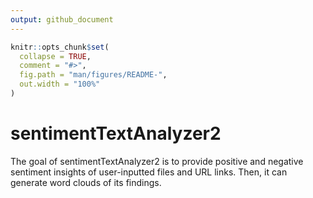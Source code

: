 ---
output: github_document
---

<!-- README.md is generated from README.Rmd. Please edit that file -->

```{r, include = FALSE}
knitr::opts_chunk$set(
  collapse = TRUE,
  comment = "#>",
  fig.path = "man/figures/README-",
  out.width = "100%"
)
```

# sentimentTextAnalyzer2


The goal of sentimentTextAnalyzer2 is to provide positive and negative sentiment insights of user-inputted files and URL links. Then, it can generate word clouds of its findings.


